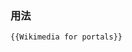 {{Documentation subpage}}
{{ombox
| type  = content
| style =
| textstyle = text-align: center;
| text  = '''请勿编辑本模板以符合新专题要求，本模板应是所有专题通用的。<br />如果您需要，可以将其内容复制到您的模板中。'''
}}
{{clear}}
=== 用法 ===
<pre>
{{Wikimedia for portals}}
</pre>
<includeonly>
[[Category:维基专题模板|{{PAGENAME}}]]
</includeonly>